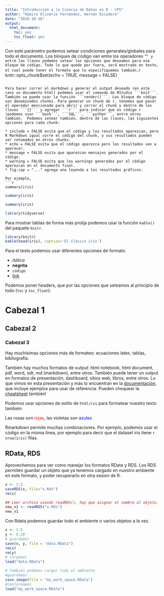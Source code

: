 ```yaml
---
title: "Introducción a la Ciencia de Datos en R - CPS"
author: "Ramiro Oliverio Fernández, Hernán Escudero"
date: "2019-10-18"
output:
  html_document:
    toc: yes
    toc_float: yes
---
```

Con este parámetro podemos setear condiciones generales/globales para todo el documento. Los bloques de código van entre los operadores "```" y entre las llaves podemos setear las opciones que deseamos para ese bloque de código. Todo lo que quede por fuera, será mostrado en texto, el cual puede tener el formato que le especifiquemos también.
```r
knitr::opts_chunk$set(echo = TRUE, message = FALSE)
```

Para hacer correr el markdown y generar el output deseado (en este caso un documento html) podemos usar el comando de RStudio ```knit```. También se puede usar la función ```render()```. Los bloque de código son denominados chunks. Para generar un chunk de r, tenemos que pasar el operador mencionado para abrir y cerrar el chunk y dentro de las llaves ```{}``` y agregar ```r``` para indicar que es código r (podemos usar ```bash```, ```SQL```, ```python```, entre otros también.  Podemos setear también, dentro de las llaves, las siguientes opciones para cada chunk:

* include = FALSE evita que el código y los resultados aparezcan, pero R Markdown igual corre el código del chunk, y sus resultados pueden ser retomados en otros chunks.
* echo = FALSE evita que el código aparezca pero los resultados van a aparecer.
* message = FALSE evita que aparezcan mensajes generados por el código.
* warning = FALSE evita que los warnings generados por el código aparezcan en el documento final.
* fig.cap = "..." agrega una leyenda a los resultados gráficos.

Por ejemplo,
```r
summary(iris)
```

```r
summary(iris)
```

```r
summary(iris)
```

```r
library(tidyverse)
```

Para mostrar tablas de forma más prolija podemos usar la función ```kable()``` del paquete ```knitr```.
```r
library(knitr)
kable(head(iris), caption='El clásico iris')
```

Para el texto podemos usar diferentes opciones de formato.

-  *itálica*
-  **negrita**
-  `código`
-  [link](https://github.com/RacoFernandez/cursocps)

Podemos poner headers, que por las opciones que seteamos al principio de todo (```toc``` y ```toc_float```):

# Cabezal 1

## Cabezal 2

### Cabezal 3

Hay muchísimas opciones más de formateo: ecuaciones latex, tablas, bibliografía.

También hay muchos formatos de output: html notebook, html document, pdf, word, odt, md (markdown), entre otros. También puede tener un output en formatos de presentación, dashboard, sitios web, libros, entre otros. Lo que vimos en esta presentación y más lo encuentran en la [documentación](https://rmarkdown.rstudio.com/index.html), que incluye ejemplos para usar de referencia. Pueden chequear la [cheatsheet](https://rstudio.com/wp-content/uploads/2016/03/rmarkdown-cheatsheet-2.0.pdf) también!

Podemos usar opciones de estilo de ```html/css``` para formatear nuestro texto también:

Las rosas son <span style="color:red">rojas</span>, 
las violetas son <span style="color:blue">azules</span>

Rmarkdown permite muchas combinaciones. Por ejemplo, podemos usar el código en la misma línea, por ejemplo para decir que el dataset iris tiene `r nrow(iris)` filas.

## RData, RDS

Aprovechemos para ver como manejar los formatos RData y RDS. Los RDS permiten guardar un objeto que ya tenemos cargado en nuestro ambiente en este formato, y poder recuperarlo en otra sesion de R.

```r
x <- 1:5
saveRDS(x, file="x.Rds")
rm(x)

## Leer archivo usando readRDS(), hay que asignar el nombre al objeto, no retoma el que ya tenia.
new_x1 <- readRDS("x.Rds")
new_x1
```

Con Rdata podemos guardar todo el ambiente o varios objetos a la vez.

```r
x <- 1:5
y <- 6:10
# guardamos
save(x, y, file = "data.RData")
rm(x)
rm(y)
# cargamos
load("data.RData")

# También podemos cargar todo el ambiente
#guardamos
save.image(file = "my_work_space.RData")
#restoreamos
load("my_work_space.RData")
```